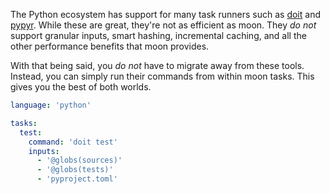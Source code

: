 The Python ecosystem has support for many task runners such as [doit](https://pydoit.org/) and
[pypyr](https://pypyr.io/). While these are great, they're not as efficient as moon. They _do not_
support granular inputs, smart hashing, incremental caching, and all the other performance benefits
that moon provides.

With that being said, you _do not_ have to migrate away from these tools. Instead, you can simply
run their commands from within moon tasks. This gives you the best of both worlds.

```yaml title="<project>/moon.yml"
language: 'python'

tasks:
  test:
    command: 'doit test'
    inputs:
      - '@globs(sources)'
      - '@globs(tests)'
      - 'pyproject.toml'
```
